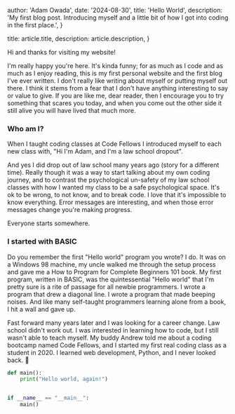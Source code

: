 
  author: 'Adam Owada',
  date: '2024-08-30',
  title: 'Hello World',
  description: 'My first blog post. Introducing myself and a little bit of how I got into coding in the first place.',
}

  title: article.title,
  description: article.description,
}


Hi and thanks for visiting my website!

I'm really happy you're here. It's kinda funny; for as much as I code and as much as I enjoy reading, this is my first personal
website and the first blog I've ever written. I don't really like writing about myself or putting myself out there. I think it
stems from a fear that I don't have anything interesting to say or value to give. If you are like me, dear reader, then I
encourage you to try something that scares you today, and when you come out the other side it still alive you will
have lived that much more.

### Who am I?

When I taught coding classes at Code Fellows I introduced myself to each new class with, "Hi I'm Adam, and I'm a law school dropout".

And yes I did drop out of law school many years ago (story for a different time). Really though it was a way to start talking about
my own coding journey, and to contrast the psychological un-safety of my law school classes with how I wanted my class to be a safe psychological space. It's ok to be wrong, to not know, and to break code. I love that it's impossible to know everything. Error messages are interesting, and when those error messages change you're making progress.

Everyone starts somewhere.

### I started with BASIC

Do you remember the first "Hello world" program you wrote? I do. It was on a Windows 98 machine, my uncle walked me through the setup process
and gave me a How to Program for Complete Beginners 101 book. My first program, written in BASIC, was the quintessential "Hello world" that
I'm pretty sure is a rite of passage for all newbie programmers. I wrote a program that drew a diagonal line. I wrote a program that made beeping noises. And like many self-taught programmers learning alone from a book, I hit a wall and gave up. 

Fast forward many years later and I was looking for a career change. Law school didn't work out. I was interested in learning how to code, but I still wasn't able to teach myself. My buddy Andrew told me about a coding bootcamp named Code Fellows, and I started my first real coding class as a student in 2020. I learned web development, Python, and I never looked back. 🙂

```python
def main():
	print("Hello world, again!")


if __name__ == "__main__":
	main()
	
```
